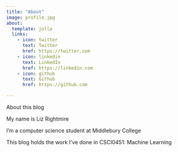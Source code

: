 ```yaml
---
title: "About"
image: profile.jpg
about:
  template: jolla
  links:
    - icon: twitter
      text: Twitter
      href: https://twitter.com
    - icon: linkedin
      text: LinkedIn
      href: https://linkedin.com
    - icon: github
      text: Github
      href: https://github.com

---
```


About this blog

My name is Liz Rightmire

I'm a computer science student at Middlebury College

This blog holds the work I've done in CSCI0451: Machine Learning